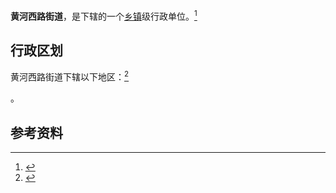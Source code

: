 {{中国乡级行政区|15/02/03/012/000}}

'''黄河西路街道'''，是{{PRC admin/fullname|15/02/03/012/000|3}}下辖的一个[[乡镇|乡镇]]级行政单位。<ref>{{PRC admin/ref sgc|{{PRC admin/parent|15/02/03/012/000}}}}</ref>

== 行政区划 ==

黄河西路街道下辖以下地区：<ref>{{PRC admin/ref sgc|15/02/03/012/000}}</ref>

{{PRC admin/children|15/02/03/012/000}}。

== 参考资料 ==

{{reflist}}

{{行政区划小作品}}
{{PRC admin/navcat|15/02/03/012/000}}